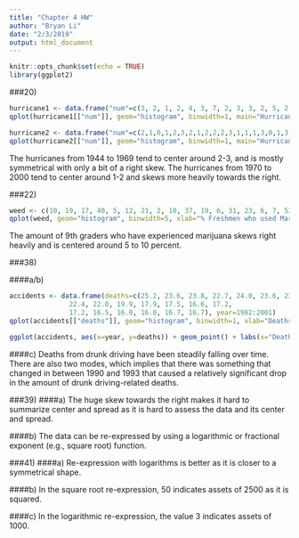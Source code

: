 ```yaml
---
title: "Chapter 4 HW"
author: "Bryan Li"
date: "2/3/2019"
output: html_document
---
```


```r
knitr::opts_chunk$set(echo = TRUE)
library(ggplot2)
```

<style>
  .2-col {
    columns: 2 200px;
    -webkit-columns: 2 200px;
    -moz-columns: 2 200px;
  }
</style>

###20)

<div class="2-col">
```r
hurricane1 <- data.frame("num"=c(3, 2, 1, 2, 4, 3, 7, 2, 3, 3, 2, 5, 2, 2, 4, 2, 2, 6, 0, 2, 5, 1, 3, 1, 0, 3), "dates"=1944:1969)
qplot(hurricane1[["num"]], geom="histogram", binwidth=1, main="Hurricanes per Year from 1944 to 1969", xlab="Num. hurricanes per year")
```
```r
hurricane2 <- data.frame("num"=c(2,1,0,1,2,3,2,1,2,2,2,3,1,1,1,3,0,1,3,2,1,2,1,1,0,5,6,1,3,5,3), "dates"=1970:2000)
qplot(hurricane2[["num"]], geom="histogram", binwidth=1, main="Hurricanes per Year from 1970 to 2000", xlab="Num. hurricanes per year")
```
</div>

The hurricanes from 1944 to 1969 tend to center around 2-3, and is mostly symmetrical with only a bit of a right skew. The hurricanes from 1970 to 2000 tend to center around 1-2 and skews more heavily towards the right.

###22)
```r
weed <- c(10, 19, 17, 40, 5, 12, 21, 2, 10, 37, 19, 6, 31, 23, 6, 7, 53, 15, 6, 27)
qplot(weed, geom="histogram", binwidth=5, xlab="% Freshmen who used Marijuana")
```

The amount of 9th graders who have experienced marijuana skews right heavily and is centered around 5 to 10 percent.

###38)

####a/b)
<div style="2-col">
```r
accidents <- data.frame(deaths=c(25.2, 23.6, 23.8, 22.7, 24.0, 23.6, 23.6, 
               22.4, 22.0, 19.9, 17.9, 17.5, 16.6, 17.2,
               17.2, 16.5, 16.0, 16.0, 16.7, 16.7), year=1982:2001)
qplot(accidents[["deaths"]], geom="histogram", binwidth=1, xlab="Deaths per year (thousands)")
```
```r
ggplot(accidents, aes(x=year, y=deaths)) + geom_point() + labs(x="Deaths (thousands)", y="Year")
```
</div>

####c)
Deaths from drunk driving have been steadily falling over time. There are also two modes, which implies that there was something that changed in between 1990 and 1993 that caused a relatively significant drop in the amount of drunk driving-related deaths.

###39)
####a)
The huge skew towards the right makes it hard to summarize center and spread as it is hard to assess the data and its center and spread.

####b)
The data can be re-expressed by using a logarithmic or fractional exponent (e.g., square root) function.

###41)
####a)
Re-expression with logarithms is better as it is closer to a symmetrical shape.

####b)
In the square root re-expression, 50 indicates assets of 2500 as it is squared.

####c)
In the logarithmic re-expression, the value 3 indicates assets of 1000.